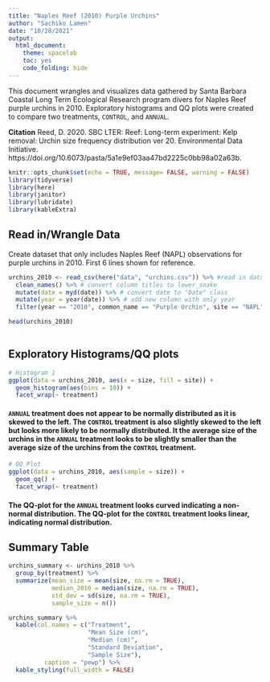 ```yaml
---
title: "Naples Reef (2010) Purple Urchins"
author: "Sachiko Lamen"
date: "10/28/2021"
output: 
  html_document:
    theme: spacelab
    toc: yes
    code_folding: hide
---
```

This document wrangles and visualizes data gathered by Santa Barbara Coastal Long Term Ecological Research program divers for Naples Reef purple urchins in 2010. Exploratory histograms and QQ plots were created to compare two treatments, `CONTROL`, and `ANNUAL`. 

**Citation** Reed, D. 2020. SBC LTER: Reef: Long-term experiment: Kelp removal: Urchin size frequency distribution ver 20. Environmental Data Initiative. https://doi.org/10.6073/pasta/5a1e9ef03aa47bd2225c0bb98a02a63b. 

```r
knitr::opts_chunk$set(echo = TRUE, message= FALSE, warning = FALSE)
library(tidyverse)
library(here)
library(janitor)
library(lubridate)
library(kableExtra)
```

## Read in/Wrangle Data
Create dataset that only includes Naples Reef (NAPL) observations for purple urchins in 2010. First 6 lines shown for reference.
```r
urchins_2010 <- read_csv(here("data", "urchins.csv")) %>% #read in data
  clean_names() %>% # convert column titles to lower_snake
  mutate(date = myd(date)) %>% # convert date to "Date" class
  mutate(year = year(date)) %>% # add new column with only year
  filter(year == "2010", common_name == "Purple Urchin", site == "NAPL") # filter data table to only include observations for purple urchins at `NAPL` in 2010

head(urchins_2010)
  
```
## Exploratory Histograms/QQ plots

```r
# Histogram 1
ggplot(data = urchins_2010, aes(x = size, fill = site)) +
  geom_histogram(aes(bins = 10)) +
  facet_wrap(~ treatment)

```

#### `ANNUAL` treatment does not appear to be normally distributed as it is skewed to the left. The `CONTROL` treatment is also slightly skewed to the left but looks more likely to be normally distributed. It the average size of the urchins in the `ANNUAL` treatment looks to be slightly smaller than the average size of the urchins from the `CONTROL` treatment.


```r
# QQ Plot
ggplot(data = urchins_2010, aes(sample = size)) +
  geom_qq() +
  facet_wrap(~ treatment)
```

#### The QQ-plot for the `ANNUAL` treatment looks curved indicating a non-normal distribution. The QQ-plot for the `CONTROL` treatment looks linear, indicating normal distribution.

## Summary Table
```r
urchins_summary <- urchins_2010 %>%
  group_by(treatment) %>%
  summarize(mean_size = mean(size, na.rm = TRUE),
            median_2010 = median(size, na.rm = TRUE),
            std_dev = sd(size, na.rm = TRUE),
            sample_size = n())

urchins_summary %>%
  kable(col.names = c("Treatment",
                      "Mean Size (cm)",
                      "Median (cm)",
                      "Standard Deviation",
                      "Sample Size"),
          caption = "pewp") %>%
  kable_styling(full_width = FALSE)
  
```





